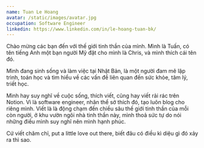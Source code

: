 ```yaml
---
name: Tuan Le Hoang
avatar: /static/images/avatar.jpg
occupation: Software Engineer
linkedin: https://www.linkedin.com/in/le-hoang-tuan-bk/
---
```


Chào mừng các bạn đến với thế giới tinh thần của mình.
Mình là Tuấn, có tên tiếng Anh một bạn người Mỹ đặt cho mình là Chris, và mình thích cái tên đó.

Mình đang sinh sống và làm việc tại Nhật Bản, là một người đam mê lập trình, toán học và tìm hiểu về các vấn đề liên quan đến sức khỏe, tâm lý, triết học.

Mình hay suy nghĩ về cuộc sống, thích viết, cũng hay viết rải rác trên Notion. Vì là software engineer, nhân thể sở thích đó, tạo luôn blog cho riêng mình. Viết là là động chạm đến chiều sâu thế giới tinh thần của mỗi còn người, ở khu vườn ngôi nhà tinh thần này, mình thoả sức tự do nói những điều mình suy nghĩ nên mình hạnh phúc.

Cứ viết chăm chỉ, put a little love out there, biết đâu có điều kì diệu gì đó xảy ra thì sao.

